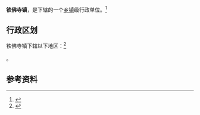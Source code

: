 {{中国乡级行政区|61/09/21/105/000}}

'''铁佛寺镇'''，是{{PRC admin/fullname|61/09/21/105/000|3}}下辖的一个[[乡镇|乡镇]]级行政单位。<ref>{{PRC admin/ref sgc|{{PRC admin/parent|61/09/21/105/000}}}}</ref>

== 行政区划 ==

铁佛寺镇下辖以下地区：<ref>{{PRC admin/ref sgc|61/09/21/105/000}}</ref>

{{PRC admin/children|61/09/21/105/000}}。

== 参考资料 ==

{{reflist}}

{{行政区划小作品}}
{{PRC admin/navcat|61/09/21/105/000}}